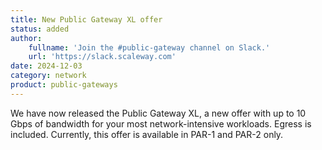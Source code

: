 ```yaml
---
title: New Public Gateway XL offer
status: added
author:
    fullname: 'Join the #public-gateway channel on Slack.'
    url: 'https://slack.scaleway.com'
date: 2024-12-03
category: network
product: public-gateways
---
```


We have now released the Public Gateway XL, a new offer with up to 10 Gbps of bandwidth for your most network-intensive workloads. Egress is included. Currently, this offer is available in PAR-1 and PAR-2 only.

